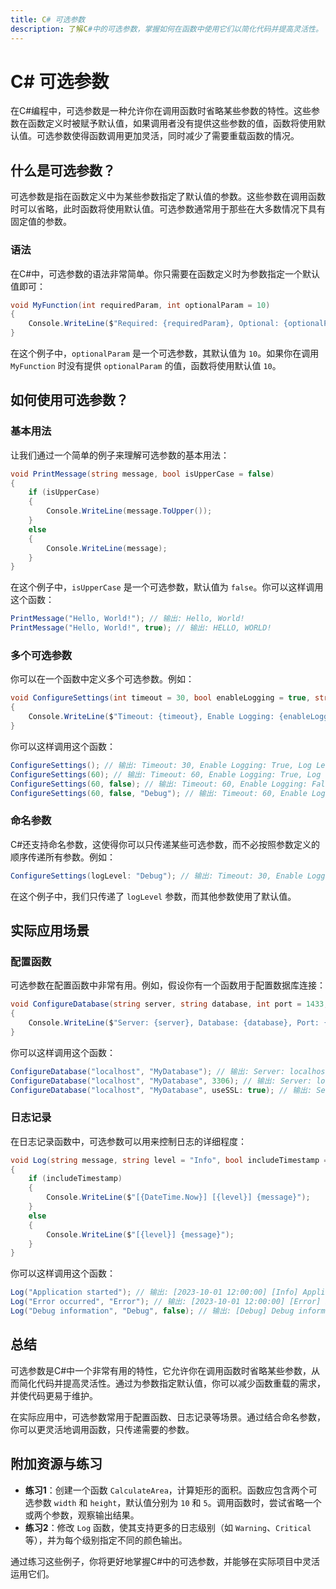 ```yaml
---
title: C# 可选参数
description: 了解C#中的可选参数，掌握如何在函数中使用它们以简化代码并提高灵活性。
---
```


# C# 可选参数

在C#编程中，可选参数是一种允许你在调用函数时省略某些参数的特性。这些参数在函数定义时被赋予默认值，如果调用者没有提供这些参数的值，函数将使用默认值。可选参数使得函数调用更加灵活，同时减少了需要重载函数的情况。

## 什么是可选参数？

可选参数是指在函数定义中为某些参数指定了默认值的参数。这些参数在调用函数时可以省略，此时函数将使用默认值。可选参数通常用于那些在大多数情况下具有固定值的参数。

### 语法

在C#中，可选参数的语法非常简单。你只需要在函数定义时为参数指定一个默认值即可：

```csharp
void MyFunction(int requiredParam, int optionalParam = 10)
{
    Console.WriteLine($"Required: {requiredParam}, Optional: {optionalParam}");
}
```

在这个例子中，`optionalParam` 是一个可选参数，其默认值为 `10`。如果你在调用 `MyFunction` 时没有提供 `optionalParam` 的值，函数将使用默认值 `10`。

## 如何使用可选参数？

### 基本用法

让我们通过一个简单的例子来理解可选参数的基本用法：

```csharp
void PrintMessage(string message, bool isUpperCase = false)
{
    if (isUpperCase)
    {
        Console.WriteLine(message.ToUpper());
    }
    else
    {
        Console.WriteLine(message);
    }
}
```

在这个例子中，`isUpperCase` 是一个可选参数，默认值为 `false`。你可以这样调用这个函数：

```csharp
PrintMessage("Hello, World!"); // 输出: Hello, World!
PrintMessage("Hello, World!", true); // 输出: HELLO, WORLD!
```

### 多个可选参数

你可以在一个函数中定义多个可选参数。例如：

```csharp
void ConfigureSettings(int timeout = 30, bool enableLogging = true, string logLevel = "Info")
{
    Console.WriteLine($"Timeout: {timeout}, Enable Logging: {enableLogging}, Log Level: {logLevel}");
}
```

你可以这样调用这个函数：

```csharp
ConfigureSettings(); // 输出: Timeout: 30, Enable Logging: True, Log Level: Info
ConfigureSettings(60); // 输出: Timeout: 60, Enable Logging: True, Log Level: Info
ConfigureSettings(60, false); // 输出: Timeout: 60, Enable Logging: False, Log Level: Info
ConfigureSettings(60, false, "Debug"); // 输出: Timeout: 60, Enable Logging: False, Log Level: Debug
```

### 命名参数

C#还支持命名参数，这使得你可以只传递某些可选参数，而不必按照参数定义的顺序传递所有参数。例如：

```csharp
ConfigureSettings(logLevel: "Debug"); // 输出: Timeout: 30, Enable Logging: True, Log Level: Debug
```

在这个例子中，我们只传递了 `logLevel` 参数，而其他参数使用了默认值。

## 实际应用场景

### 配置函数

可选参数在配置函数中非常有用。例如，假设你有一个函数用于配置数据库连接：

```csharp
void ConfigureDatabase(string server, string database, int port = 1433, bool useSSL = false)
{
    Console.WriteLine($"Server: {server}, Database: {database}, Port: {port}, Use SSL: {useSSL}");
}
```

你可以这样调用这个函数：

```csharp
ConfigureDatabase("localhost", "MyDatabase"); // 输出: Server: localhost, Database: MyDatabase, Port: 1433, Use SSL: False
ConfigureDatabase("localhost", "MyDatabase", 3306); // 输出: Server: localhost, Database: MyDatabase, Port: 3306, Use SSL: False
ConfigureDatabase("localhost", "MyDatabase", useSSL: true); // 输出: Server: localhost, Database: MyDatabase, Port: 1433, Use SSL: True
```

### 日志记录

在日志记录函数中，可选参数可以用来控制日志的详细程度：

```csharp
void Log(string message, string level = "Info", bool includeTimestamp = true)
{
    if (includeTimestamp)
    {
        Console.WriteLine($"[{DateTime.Now}] [{level}] {message}");
    }
    else
    {
        Console.WriteLine($"[{level}] {message}");
    }
}
```

你可以这样调用这个函数：

```csharp
Log("Application started"); // 输出: [2023-10-01 12:00:00] [Info] Application started
Log("Error occurred", "Error"); // 输出: [2023-10-01 12:00:00] [Error] Error occurred
Log("Debug information", "Debug", false); // 输出: [Debug] Debug information
```

## 总结

可选参数是C#中一个非常有用的特性，它允许你在调用函数时省略某些参数，从而简化代码并提高灵活性。通过为参数指定默认值，你可以减少函数重载的需求，并使代码更易于维护。

在实际应用中，可选参数常用于配置函数、日志记录等场景。通过结合命名参数，你可以更灵活地调用函数，只传递需要的参数。

## 附加资源与练习

- **练习1**：创建一个函数 `CalculateArea`，计算矩形的面积。函数应包含两个可选参数 `width` 和 `height`，默认值分别为 `10` 和 `5`。调用函数时，尝试省略一个或两个参数，观察输出结果。
- **练习2**：修改 `Log` 函数，使其支持更多的日志级别（如 `Warning`、`Critical` 等），并为每个级别指定不同的颜色输出。

通过练习这些例子，你将更好地掌握C#中的可选参数，并能够在实际项目中灵活运用它们。